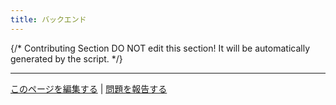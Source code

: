 ```yaml
---
title: バックエンド
---
```


{/*
Contributing Section
DO NOT edit this section!
It will be automatically generated by the script.
*/}

---

[このページを編集する](https://github.com/langgenius/dify-docs/edit/main/ja-jp/development/backend/README.mdx) | [問題を報告する](https://github.com/langgenius/dify-docs/issues/new?template=docs.yml)

